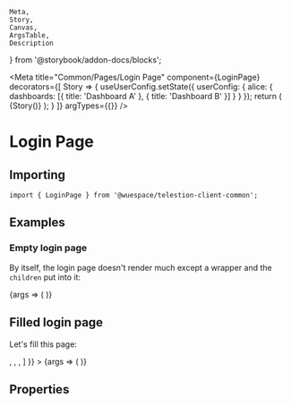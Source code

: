 	Meta,
	Story,
	Canvas,
	ArgsTable,
	Description
} from '@storybook/addon-docs/blocks';

<Meta
	title="Common/Pages/Login Page"
	component={LoginPage}
	decorators={[
		Story => {
			useUserConfig.setState({
				userConfig: {
					alice: {
						dashboards: [{ title: 'Dashboard A' }, { title: 'Dashboard B' }]
					}
				}
			});
			return (
				<TelestionClient>
					<MemoryRouter>{Story()}</MemoryRouter>
				</TelestionClient>
			);
		}
	]}
	argTypes={{}}
/>

# Login Page

<Description of={LoginPage} />

## Importing

```tsx
import { LoginPage } from '@wuespace/telestion-client-common';
```

## Examples

### Empty login page

By itself, the login page doesn't render much except a wrapper and the `children` put into it:

<Canvas>
	<Story
		name="Empty Login Page"
		inline={false}
		height={'512px'}
		args={{ children: ['Hello World'] }}
	>
		{args => (
			<CommonWrapper>
				<LoginPage {...args} />
			</CommonWrapper>
		)}
	</Story>
</Canvas>

## Filled login page

Let's fill this page:

<Canvas>
	<Story
		name="Common Login Page"
		inline={false}
		height={'512px'}
		args={{
			children: [
				<LoginLogo />,
				<LoginTitle />,
				<LoginDescription />,
				<LoginForm />
			]
		}}
	>
		{args => (
			<CommonWrapper>
				<LoginPage {...args} />
			</CommonWrapper>
		)}
	</Story>
</Canvas>

## Properties

<ArgsTable of={LoginPage} />
